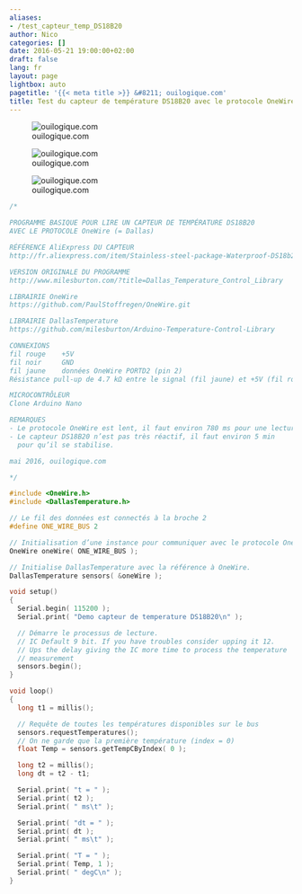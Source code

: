 ```yaml
---
aliases:
- /test_capteur_temp_DS18B20
author: Nico
categories: []
date: 2016-05-21 19:00:00+02:00
draft: false
lang: fr
layout: page
lightbox: auto
pagetitle: '{{< meta title >}} &#8211; ouilogique.com'
title: Test du capteur de température DS18B20 avec le protocole OneWire
---
```


![ouilogique.com][img_1]

[img_1]: ./images/2016-05-21-test_capteur_temp_DS18B20_003_lowres.jpg

![ouilogique.com][img_2]

[img_2]: ./images/2016-05-21-test_capteur_temp_DS18B20_001_lowres.jpg

![ouilogique.com][img_3]

[img_3]: ./images/2016-05-21-test_capteur_temp_DS18B20_002_lowres.jpg

```c++
/*

PROGRAMME BASIQUE POUR LIRE UN CAPTEUR DE TEMPÉRATURE DS18B20
AVEC LE PROTOCOLE OneWire (= Dallas)

RÉFÉRENCE AliExpress DU CAPTEUR
http://fr.aliexpress.com/item/Stainless-steel-package-Waterproof-DS18b20-temperature-probe-temperature-sensor-18B20-For-Arduino/32236998050.html

VERSION ORIGINALE DU PROGRAMME
http://www.milesburton.com/?title=Dallas_Temperature_Control_Library

LIBRAIRIE OneWire
https://github.com/PaulStoffregen/OneWire.git

LIBRAIRIE DallasTemperature
https://github.com/milesburton/Arduino-Temperature-Control-Library

CONNEXIONS
fil rouge    +5V
fil noir     GND
fil jaune    données OneWire PORTD2 (pin 2)
Résistance pull-up de 4.7 kΩ entre le signal (fil jaune) et +5V (fil rouge)

MICROCONTRÔLEUR
Clone Arduino Nano

REMARQUES
- Le protocole OneWire est lent, il faut environ 780 ms pour une lecture.
- Le capteur DS18B20 n’est pas très réactif, il faut environ 5 min
  pour qu’il se stabilise.

mai 2016, ouilogique.com

*/

#include <OneWire.h>
#include <DallasTemperature.h>

// Le fil des données est connectés à la broche 2
#define ONE_WIRE_BUS 2

// Initialisation d’une instance pour communiquer avec le protocole OneWire
OneWire oneWire( ONE_WIRE_BUS );

// Initialise DallasTemperature avec la référence à OneWire.
DallasTemperature sensors( &oneWire );

void setup()
{
  Serial.begin( 115200 );
  Serial.print( "Demo capteur de temperature DS18B20\n" );

  // Démarre le processus de lecture.
  // IC Default 9 bit. If you have troubles consider upping it 12.
  // Ups the delay giving the IC more time to process the temperature
  // measurement
  sensors.begin();
}

void loop()
{
  long t1 = millis();

  // Requête de toutes les températures disponibles sur le bus
  sensors.requestTemperatures();
  // On ne garde que la première température (index = 0)
  float Temp = sensors.getTempCByIndex( 0 );

  long t2 = millis();
  long dt = t2 - t1;

  Serial.print( "t = " );
  Serial.print( t2 );
  Serial.print( " ms\t" );

  Serial.print( "dt = " );
  Serial.print( dt );
  Serial.print( " ms\t" );

  Serial.print( "T = " );
  Serial.print( Temp, 1 );
  Serial.print( " degC\n" );
}
```
